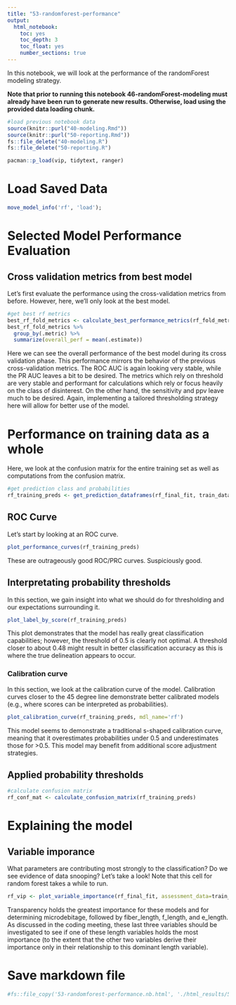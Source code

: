 ```yaml
---
title: "53-randomforest-performance"
output:
  html_notebook:
    toc: yes
    toc_depth: 3
    toc_float: yes
    number_sections: true
---
```


In this notebook, we will look at the performance of the randomForest modeling strategy.

**Note that prior to running this notebook 46-randomForest-modeling must already have been run to generate new results.  Otherwise, load using the provided data loading chunk.**

```r
#load previous notebook data
source(knitr::purl("40-modeling.Rmd"))
source(knitr::purl("50-reporting.Rmd"))
fs::file_delete("40-modeling.R")
fs::file_delete("50-reporting.R")

pacman::p_load(vip, tidytext, ranger)
```

# Load Saved Data
```r
move_model_info('rf', 'load');
```

# Selected Model Performance Evaluation
## Cross validation metrics from best model
Let's first evaluate the performance using the cross-validation metrics from before.  However, here, we'll only look at the best model.
```r
#get best rf metrics
best_rf_fold_metrics <- calculate_best_performance_metrics(rf_fold_metrics, best_rf_params)
best_rf_fold_metrics %>%
  group_by(.metric) %>% 
  summarize(overall_perf = mean(.estimate))
```
Here we can see the overall performance of the best model during its cross validation phase.  This performance mirrors the behavior of the previous cross-validation metrics.  The ROC AUC is again looking very stable, while the PR AUC leaves a bit to be desired.  The metrics which rely on threshold are very stable and performant for calculations which rely or focus heavily on the class of disinterest.  On the other hand, the sensitivity and ppv leave much to be desired.  Again, implementing a tailored thresholding strategy here will allow for better use of the model.

# Performance on training data as a whole
Here, we look at the confusion matrix for the entire training set as well as computations from the confusion matrix.
```r
#get prediction class and probabilities
rf_training_preds <- get_prediction_dataframes(rf_final_fit, train_data)
```

## ROC Curve
Let's start by looking at an ROC curve.

```r
plot_performance_curves(rf_training_preds)
```
These are outrageously good ROC/PRC curves.  Suspiciously good.

## Interpretating probability thresholds
In this section, we gain insight into what we should do for thresholding and our expectations surrounding it.
```r
plot_label_by_score(rf_training_preds)
```
This plot demonstrates that the model has really great classification capabilities; however, the threshold of 0.5 is clearly not optimal.  A threshold closer to about 0.48 might result in better classification accuracy as this is where the true delineation appears to occur.

### Calibration curve
In this section, we look at the calibration curve of the model.  Calibration curves closer to the 45 degree line demonstrate better calibrated models (e.g., where scores can be interpreted as probabilities).

```r
plot_calibration_curve(rf_training_preds, mdl_name='rf')
```
This model seems to demonstrate a traditional s-shaped calibration curve, meaning that it overestimates probabilities under 0.5 and underestimates those for >0.5.  This model may benefit from additional score adjustment strategies.

## Applied probability thresholds
```r
#calculate confusion matrix
rf_conf_mat <- calculate_confusion_matrix(rf_training_preds)
```

# Explaining the model
## Variable imporance
What parameters are contributing most strongly to the classification?  Do we see evidence of data snooping?  Let's take a look!  Note that this cell for random forest takes a while to run.

```r
rf_vip <- plot_variable_importance(rf_final_fit, assessment_data=train_data, mdl_name = 'rf', positive_class='exp')
```
Transparency holds the greatest importance for these models and for determining microdebitage, followed by fiber_length, f_length, and e_length. As discussed in the coding meeting, these last three variables should be investigated to see if one of these length variables holds the most importance (to the extent that the other two variables derive their importance only in their relationship to this dominant length variable). 

# Save markdown file
```r
#fs::file_copy('53-randomforest-performance.nb.html', './html_results/53-randomforest-performance.nb.html', overwrite=TRUE)
```

